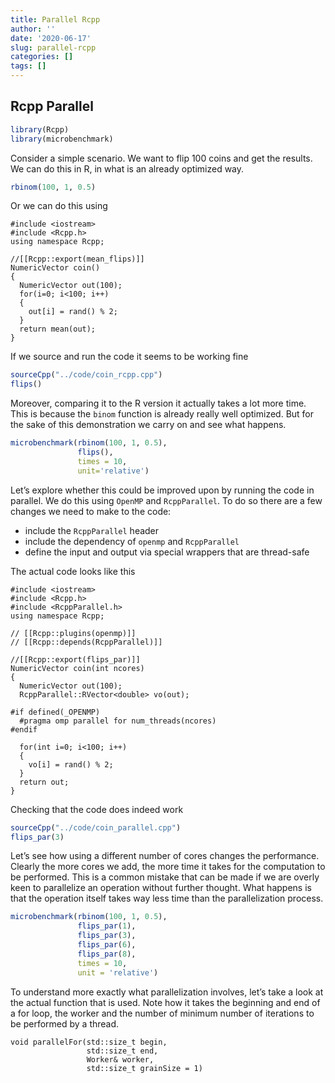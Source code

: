 ```yaml
---
title: Parallel Rcpp
author: ''
date: '2020-06-17'
slug: parallel-rcpp
categories: []
tags: []
---
```


## Rcpp Parallel
```r
library(Rcpp)
library(microbenchmark)
```


Consider a simple scenario. We want to flip $100$ coins and get the results.
We can do this in R, in what is an already optimized way.
```r
rbinom(100, 1, 0.5)
```


Or we can do this using
```Rcpp
#include <iostream>
#include <Rcpp.h>
using namespace Rcpp;

//[[Rcpp::export(mean_flips)]]
NumericVector coin()
{
  NumericVector out(100);
  for(i=0; i<100; i++)
  {
    out[i] = rand() % 2;
  }
  return mean(out);
}
```

If we source and run the code it seems to be working fine
```r
sourceCpp("../code/coin_rcpp.cpp")
flips()
```

Moreover, comparing it to the R version it actually takes a lot more time. This is because the `binom` function is already really well optimized. But for the sake of this demonstration we carry on and see what happens.
```r
microbenchmark(rbinom(100, 1, 0.5),
               flips(),
               times = 10,
               unit='relative')
```

Let's explore whether this could be improved upon by running the code in parallel. We do this using `OpenMP` and `RcppParallel`. To do so there are a few changes we need to make to the code:

* include the `RcppParallel` header
* include the dependency of `openmp` and `RcppParallel`
* define the input and output via special wrappers that are thread-safe

The actual code looks like this
```Rcpp
#include <iostream>
#include <Rcpp.h>
#include <RcppParallel.h>
using namespace Rcpp;

// [[Rcpp::plugins(openmp)]]
// [[Rcpp::depends(RcppParallel)]]

//[[Rcpp::export(flips_par)]]
NumericVector coin(int ncores)
{
  NumericVector out(100);
  RcppParallel::RVector<double> vo(out);
  
#if defined(_OPENMP)
  #pragma omp parallel for num_threads(ncores)
#endif
  
  for(int i=0; i<100; i++)
  {
    vo[i] = rand() % 2;
  }
  return out;
}

```

Checking that the code does indeed work
```r
sourceCpp("../code/coin_parallel.cpp")
flips_par(3)
```

Let's see how using a different number of cores changes the performance. Clearly the more cores we add, the more time it takes for the computation to be performed. This is a common mistake that can be made if we are overly keen to parallelize an operation without further thought. What happens is that the operation itself takes way less time than the parallelization process.
```r
microbenchmark(rbinom(100, 1, 0.5),
               flips_par(1),
               flips_par(3),
               flips_par(6),
               flips_par(8),
               times = 10,
               unit = 'relative')
```

To understand more exactly what parallelization involves, let's take a look at the actual function that is used. Note how it takes the beginning and end of a for loop, the worker and the number of minimum number of iterations to be performed by a thread.
```Rcpp
void parallelFor(std::size_t begin,
                 std::size_t end, 
                 Worker& worker,
                 std::size_t grainSize = 1)
```

<!-- ## Reductions -->

<!-- Let's create a reduction that finds the number of prime numbers in a sequence. -->
<!-- ```{r} -->
<!-- sourceCpp("../code/is_prime.cpp") -->
<!-- ``` -->



